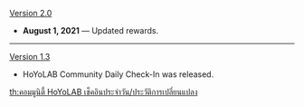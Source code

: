 {{Change History/Header}}
[[Version 2.0]]
*'''August 1, 2021''' &mdash; Updated rewards.
----
[[Version 1.3]]
*HoYoLAB Community Daily Check-In was released.
<noinclude>


[[th:คอมมูนิตี้ HoYoLAB เช็คอินประจำวัน/ประวัติการเปลี่ยนแปลง]]
</noinclude>